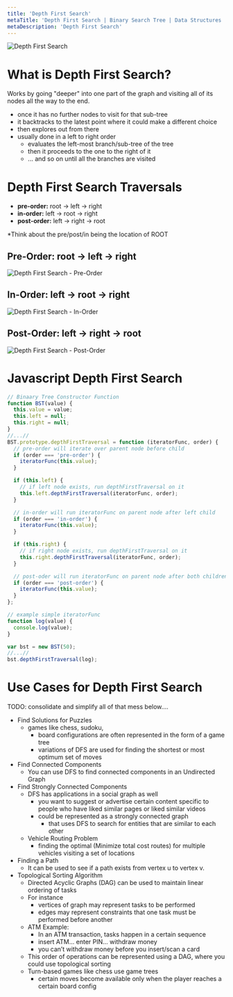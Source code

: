 ```yaml
---
title: 'Depth First Search'
metaTitle: 'Depth First Search | Binary Search Tree | Data Structures | Interview Prep | Tiffany Lea'
metaDescription: 'Depth First Search'
---
```


<img src="/files/images/bst-depth-first-search.gif" alt="Depth First Search" />

# What is Depth First Search?

Works by going "deeper" into one part of the graph and visiting all of its nodes all the way to the end.

- once it has no further nodes to visit for that sub-tree
- it backtracks to the latest point where it could make a different choice
- then explores out from there
- usually done in a left to right order
  - evaluates the left-most branch/sub-tree of the tree
  - then it proceeds to the one to the right of it
  - ... and so on until all the branches are visited

# Depth First Search Traversals

- **pre-order:** root -> left -> right
- **in-order:** left -> root -> right
- **post-order:** left -> right -> root

\*Think about the pre/post/in being the location of ROOT

## Pre-Order: root -> left -> right

<img src="/files/images/bst-dfs-pre-order.gif" alt="Depth First Search - Pre-Order" />

## In-Order: left -> root -> right

<img src="/files/images/bst-dfs-in-order.gif" alt="Depth First Search - In-Order" />

## Post-Order: left -> right -> root

<img src="/files/images/bst-dfs-post-order.gif" alt="Depth First Search - Post-Order" />

# Javascript Depth First Search

```javascript
// Binaary Tree Constructor Function
function BST(value) {
  this.value = value;
  this.left = null;
  this.right = null;
}
//...//
BST.prototype.depthFirstTraversal = function (iteratorFunc, order) {
  // pre-order will iterate over parent node before child
  if (order === 'pre-order') {
    iteratorFunc(this.value);
  }

  if (this.left) {
    // if left node exists, run depthFirstTraversal on it
    this.left.depthFirstTraversal(iteratorFunc, order);
  }

  // in-order will run iteratorFunc on parent node after left child
  if (order === 'in-order') {
    iteratorFunc(this.value);
  }

  if (this.right) {
    // if right node exists, run depthFirstTraversal on it
    this.right.depthFirstTraversal(iteratorFunc, order);
  }

  // post-oder will run iteratorFunc on parent node after both children
  if (order === 'post-order') {
    iteratorFunc(this.value);
  }
};

// example simple iteratorFunc
function log(value) {
  console.log(value);
}

var bst = new BST(50);
//...//
bst.depthFirstTraversal(log);
```

# Use Cases for Depth First Search

TODO: consolidate and simplify all of that mess below....

- Find Solutions for Puzzles
  - games like chess, sudoku,
    - board configurations are often represented in the form of a game tree
    - variations of DFS are used for finding the shortest or most optimum set of moves
- Find Connected Components
  - You can use DFS to find connected components in an Undirected Graph
- Find Strongly Connected Components
  - DFS has applications in a social graph as well
    - you want to suggest or advertise certain content specific to people who have liked similar pages or liked similar videos
    - could be represented as a strongly connected graph
      - that uses DFS to search for entities that are similar to each other
  - Vehicle Routing Problem
    - finding the optimal (Minimize total cost routes) for multiple vehicles visiting a set of locations
- Finding a Path
  - It can be used to see if a path exists from vertex u to vertex v.
- Topological Sorting Algorithm
  - Directed Acyclic Graphs (DAG) can be used to maintain linear ordering of tasks
  - For instance
    - vertices of graph may represent tasks to be performed
    - edges may represent constraints that one task must be performed before another
  - ATM Example:
    - In an ATM transaction, tasks happen in a certain sequence
    - insert ATM... enter PIN... withdraw money
    - you can’t withdraw money before you insert/scan a card
  - This order of operations can be represented using a DAG, where you could use topological sorting
  - Turn-based games like chess use game trees
    - certain moves become available only when the player reaches a certain board config
